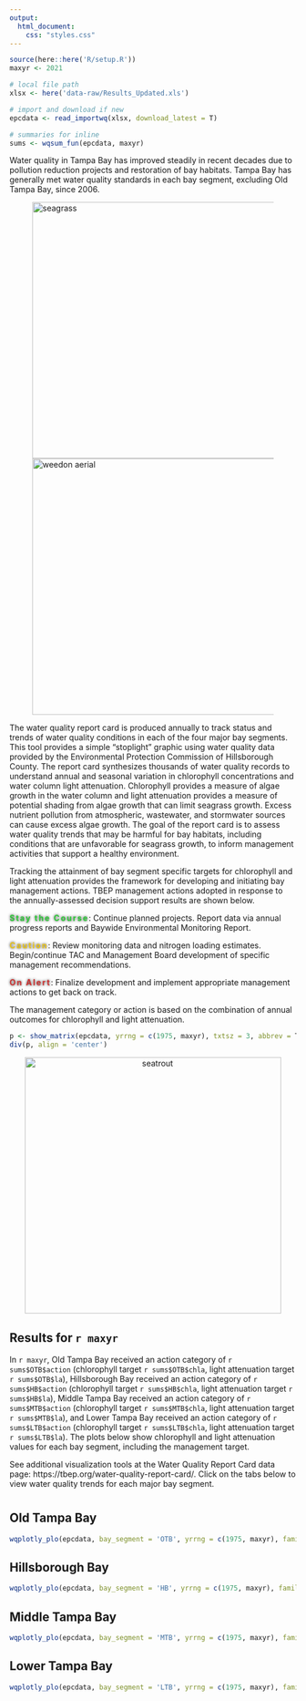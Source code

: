 ```yaml
---
output:
  html_document:
    css: "styles.css"
---
```


```r
source(here::here('R/setup.R'))
maxyr <- 2021

# local file path
xlsx <- here('data-raw/Results_Updated.xls')

# import and download if new
epcdata <- read_importwq(xlsx, download_latest = T)

# summaries for inline
sums <- wqsum_fun(epcdata, maxyr)
```

Water quality in Tampa Bay has improved steadily in recent decades due to pollution reduction projects and restoration of bay habitats. Tampa Bay has generally met water quality standards in each bay segment, excluding Old Tampa Bay, since 2006.

<div id="wrapper">
<figure>
<img alt="seagrass" src="img/seagrass.jpg" width="450"/>
<img alt="weedon aerial" src="img/weedon.jpg" width="450"/>
</figure>
</div>
<p></p>

The water quality report card is produced annually to track status and trends of water quality conditions in each of the four major bay segments.  This tool provides a simple "stoplight" graphic using water quality data provided by the Environmental Protection Commission of Hillsborough County.  The report card synthesizes thousands of water quality records to understand annual and seasonal variation in chlorophyll concentrations and water column light attenuation.  Chlorophyll provides a measure of algae growth in the water column and light attenuation provides a measure of potential shading from algae growth that can limit seagrass growth.  Excess nutrient pollution from atmospheric, wastewater, and stormwater sources can cause excess algae growth. The goal of the report card is to assess water quality trends that may be harmful for bay habitats, including conditions that are unfavorable for seagrass growth, to inform management activities that support a healthy environment.   

Tracking the attainment of bay segment specific targets for chlorophyll and light attenuation provides the framework for developing and initiating bay management actions. TBEP management actions adopted in response to the annually-assessed decision support results are shown below.

<span style="color:#2DC938; text-shadow: 0 0 4px #333; letter-spacing: 2px">__Stay the Course__</span>: Continue planned projects. Report data via annual progress reports and Baywide Environmental Monitoring Report. 

<span style="color:#E9C318; text-shadow: 0 0 4px #333; letter-spacing: 2px">__Caution__</span>: Review monitoring data and nitrogen loading estimates. Begin/continue TAC and Management Board development of specific management recommendations.

<span style="color:#CC3231; text-shadow: 0 0 4px #333; letter-spacing: 2px">__On Alert__</span>: Finalize development and implement appropriate management actions to get back on track.

The management category or action is based on the combination of annual outcomes for chlorophyll and light attenuation.   

```r
p <- show_matrix(epcdata, yrrng = c(1975, maxyr), txtsz = 3, abbrev = T, historic = T, family = fml, plotly = T, width = 300, height = 700) 
div(p, align = 'center')
```

<center><img alt="seatrout" src="img/WQ_Action.png" width="450"/></center>

## Results for `r maxyr`

In `r maxyr`, Old Tampa Bay received an action category of `r sums$OTB$action` (chlorophyll target `r sums$OTB$chla`, light attenuation target `r sums$OTB$la`), Hillsborough Bay received an action category of `r sums$HB$action` (chlorophyll target `r sums$HB$chla`, light attenuation target `r sums$HB$la`), Middle Tampa Bay received an action category of `r sums$MTB$action` (chlorophyll target `r sums$MTB$chla`, light attenuation target `r sums$MTB$la`), and Lower Tampa Bay received an action category of `r sums$LTB$action` (chlorophyll target `r sums$LTB$chla`, light attenuation target `r sums$LTB$la`). The plots below show chlorophyll and light attenuation values for each bay segment, including the management target.

See additional visualization tools at the Water Quality Report Card data page: https://tbep.org/water-quality-report-card/.  Click on the tabs below to view water quality trends for each major bay segment.

# {.tabset .tabset-pills}

## Old Tampa Bay

```r
wqplotly_plo(epcdata, bay_segment = 'OTB', yrrng = c(1975, maxyr), family = fml, width = 1000, height = 500)
```

## Hillsborough Bay

```r
wqplotly_plo(epcdata, bay_segment = 'HB', yrrng = c(1975, maxyr), family = fml, width = 1000, height = 500)
```

## Middle Tampa Bay

```r
wqplotly_plo(epcdata, bay_segment = 'MTB', yrrng = c(1975, maxyr), family = fml, width = 1000, height = 500)
```

## Lower Tampa Bay

```r
wqplotly_plo(epcdata, bay_segment = 'LTB', yrrng = c(1975, maxyr), family = fml, width = 1000, height = 500)
```

<script type="text/javascript" src="js/iframeResizer.contentWindow.min.js"></script>
